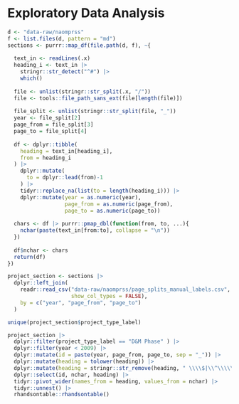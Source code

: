 # Exploratory Data Analysis

```r
d <- "data-raw/naomprss"
f <- list.files(d, pattern = "md")
sections <- purrr::map_df(file.path(d, f), ~{
  
  text_in <- readLines(.x) 
  heading_i <- text_in |>
    stringr::str_detect("^#") |>
    which()
  
  file <- unlist(stringr::str_split(.x, "/"))
  file <- tools::file_path_sans_ext(file[length(file)])
  
  file_split <- unlist(stringr::str_split(file, "_"))
  year <- file_split[2]
  page_from = file_split[3]
  page_to = file_split[4]
  
  df <- dplyr::tibble(
    heading = text_in[heading_i],
    from = heading_i
  ) |>
    dplyr::mutate(
      to = dplyr::lead(from)-1
    ) |>
    tidyr::replace_na(list(to = length(heading_i))) |>
    dplyr::mutate(year = as.numeric(year),
                  page_from = as.numeric(page_from),
                  page_to = as.numeric(page_to)) 
  
  chars <- df |> purrr::pmap_dbl(function(from, to, ...){
    nchar(paste(text_in[from:to], collapse = "\n"))
  })
  
  df$nchar <- chars
  return(df)
})

project_section <- sections |>
  dplyr::left_join(
    readr::read_csv("data-raw/naomprss/page_splits_manual_labels.csv", 
                    show_col_types = FALSE),
    by = c("year", "page_from", "page_to")
  )

unique(project_section$project_type_label)

project_section |>
  dplyr::filter(project_type_label == "D&M Phase" ) |>
  dplyr::filter(year < 2009) |>
  dplyr::mutate(id = paste(year, page_from, page_to, sep = "_")) |>
  dplyr::mutate(heading = tolower(heading)) |>
  dplyr::mutate(heading = stringr::str_remove(heading, " \\\\$|\\^\\\\\\^$|\\[\\^[0-9]\\]$|\\∗$")) |>
  dplyr::select(id, nchar, heading) |>
  tidyr::pivot_wider(names_from = heading, values_from = nchar) |>
  tidyr::unnest() |>
  rhandsontable::rhandsontable()


```